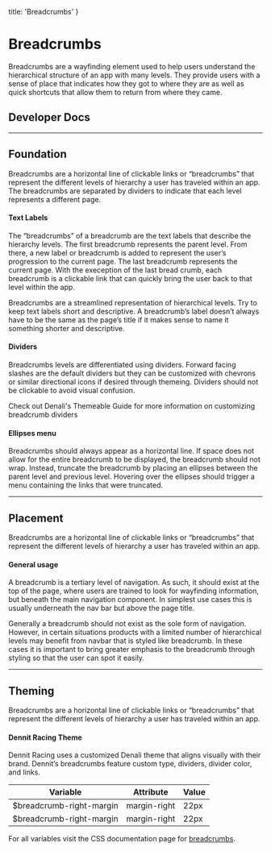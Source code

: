 
  title: 'Breadcrumbs'
}

# Breadcrumbs

Breadcrumbs are a wayfinding element used to help users understand the hierarchical structure of an app with many levels. They provide users with a sense of place that indicates how they got to where they are as well as quick shortcuts that allow them to return from where they came.

<!-- <iframe src="https://denali-design.github.io/denali-css/?path=/story/components-breadcrumbs--default" height="400px" width="100%" /> -->

## Developer Docs

<div className="row">
  <ResourceCard name="CSS" icon="css" caption="Avaiable Now" link="https://denali-design.github.io/denali-css/?path=/story/components-breadcrumbs--default" />
  <ResourceCard name="Ember" icon="ember" caption="Avaiable Now" link="https://denali-design.github.io/denali-ember/?path=/story/denalibreadcrumb--default" />
  <ResourceCard name="React" icon="react" caption="Coming Soon" disabled />
</div>

---

## Foundation

Breadcrumbs are a horizontal line of clickable links or “breadcrumbs” that represent the different levels of hierarchy a user has traveled within an app. The breadcrumbs are separated by dividers to indicate that each level represents a different page.

<SingleImage image="/images/components/breadcrumbs/foundation.png"/>

#### Text Labels

The “breadcrumbs” of a breadcrumb are the text labels that describe the hierarchy levels. The first breadcrumb represents the parent level. From there, a new label or breadcrumb is added to represent the user’s progression to the current page. The last breadcrumb represents the current page. With the exeception of the last bread crumb, each breadcrumb is a clickable link that can quickly bring the user back to that level within the app.

<DoubleImage 
  firstImage="/images/components/breadcrumbs/foundation-do.png"
  firstCaption="list the current page in a breadcrumnb as text instead of a link."
  secondImage="/images/components/breadcrumbs/foundation-dont.png"
  secondCaption="list the current page in a breadcrumb as a link."
/>

Breadcrumbs are a streamlined representation of hierarchical levels. Try to keep text labels short and descriptive. A breadcrumb’s label doesn’t always have to be the same as the page’s title if it makes sense to name it something shorter and descriptive.

<SingleImage image="/images/components/breadcrumbs/foundation-2.png"/>

#### Dividers

Breadcrumbs levels are differentiated using dividers. Forward facing slashes are the default dividers but they can be customized with chevrons or similar directional icons if desired through themeing. Dividers should not be clickable to avoid visual confusion.

<SingleImage image="/images/components/breadcrumbs/dividers.png"/>

<Alert type="info" icon="paint-bucket">
  <p>Check out Denali's Themeable Guide for more information on customizing breadcrumb dividers</p>
</ Alert>

#### Ellipses menu

Breadcrumbs should always appear as a horizontal line. If space does not allow for the entire breadcrumb to be displayed, the breadcrumb should not wrap. Instead, truncate the breadcrumb by placing an ellipses between the parent level and previous level. Hovering over the ellipses should trigger a menu containing the links that were truncated.

<SingleImage image="/images/components/breadcrumbs/ellipses.png"/>

---

## Placement

Breadcrumbs are a horizontal line of clickable links or “breadcrumbs” that represent the different levels of hierarchy a user has traveled within an app.

#### General usage 

A breadcrumb is a tertiary level of navigation. As such, it should exist at the top of the page, where users are trained to look for wayfinding information, but beneath the main navigation component. In simplest use cases this is usually underneath the nav bar but above the page title.

<DoubleImage 
  firstImage="/images/components/breadcrumbs/placement-do.png"
  firstCaption="place a breadcrumb underneath the main navigation component, above the page’s content."
  secondImage="/images/components/breadcrumbs/placement-dont.png"
  secondCaption="place breadcrumb within a page’s content."
/>

Generally a breadcrumb should not exist as the sole form of navigation. However, in certain situations products with a limited number of hierarchical levels may benefit from navbar that is styled like breadcrumb. In these cases it is important to bring greater emphasis to the breadcrumb through styling so that the user can spot it easily.

<SingleImage image="/images/components/breadcrumbs/placement.png"/>

---

## Theming

Breadcrumbs are a horizontal line of clickable links or “breadcrumbs” that represent the different levels of hierarchy a user has traveled within an app.

<div className="row m-b-40">
  <ResourceCard name="Denali Themeing" icon="paint-bucket" caption="How to guide" link="" />
</div>

#### Dennit Racing Theme 

Dennit Racing uses a customized Denali theme that aligns visually with their brand. Dennit’s breadcrumbs feature custom type, dividers, divider color, and links.

<SingleImage image="/images/components/breadcrumbs/theme.png"/>

|Variable|Attribute|Value|
|---|---|---|
|$breadcrumb-right-margin|margin-right|22px|
|$breadcrumb-right-margin|margin-right|22px|

For all variables visit the CSS documentation page for [breadcrumbs]().
